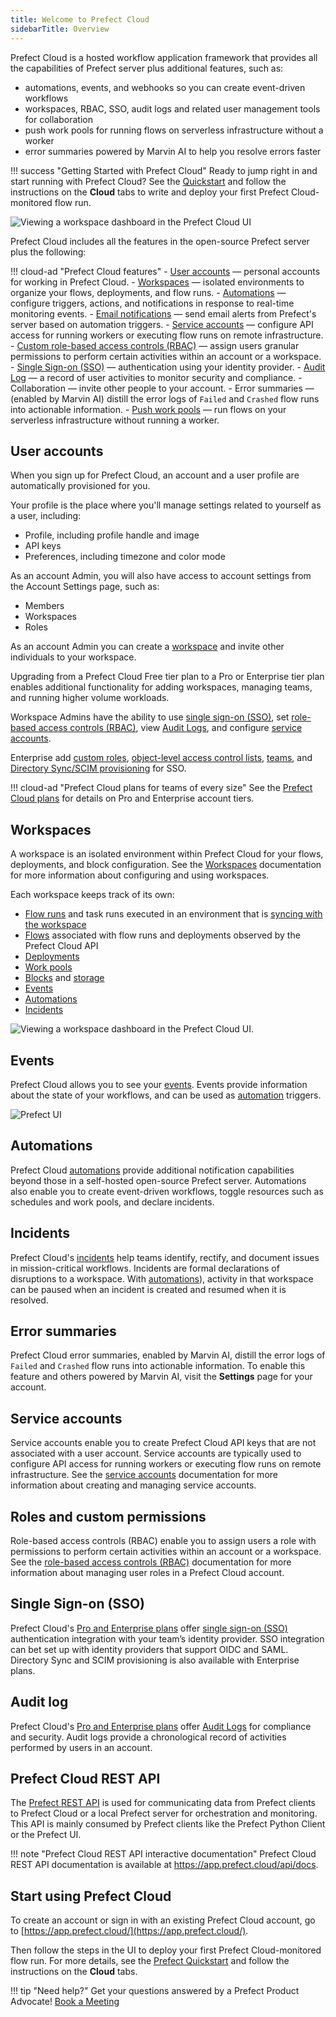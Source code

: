 ```yaml
---
title: Welcome to Prefect Cloud 
sidebarTitle: Overview
---
```


Prefect Cloud is a hosted workflow application framework that provides all the capabilities of Prefect server plus additional features, such as:

- automations, events, and webhooks so you can create event-driven workflows
- workspaces, RBAC, SSO, audit logs and related user management tools for collaboration
- push work pools for running flows on serverless infrastructure without a worker
- error summaries powered by Marvin AI to help you resolve errors faster

!!! success "Getting Started with Prefect Cloud"
    Ready to jump right in and start running with Prefect Cloud? See the [Quickstart](/2.15.0/getting-started/quickstart/) and follow the instructions on the **Cloud** tabs to write and deploy your first Prefect Cloud-monitored flow run.

![Viewing a workspace dashboard in the Prefect Cloud UI](/2.15.0/2.15.0/img/ui/cloud-dashboard.png)

Prefect Cloud includes all the features in the open-source Prefect server plus the following:

!!! cloud-ad "Prefect Cloud features"
    - [User accounts](#user-accounts) &mdash; personal accounts for working in Prefect Cloud.
    - [Workspaces](/2.15.0/cloud/workspaces/) &mdash; isolated environments to organize your flows, deployments, and flow runs.
    - [Automations](/2.15.0/cloud/automations/) &mdash; configure triggers, actions, and notifications in response to real-time monitoring events.
    - [Email notifications](/2.15.0/cloud/automations/) &mdash; send email alerts from Prefect's server based on automation triggers.
    - [Service accounts](/2.15.0/cloud/users/service-accounts/) &mdash; configure API access for running workers or executing flow runs on remote infrastructure.
    - [Custom role-based access controls (RBAC)](/2.15.0/cloud/users/roles/) &mdash; assign users granular permissions to perform certain activities within an account or a workspace.
    - [Single Sign-on (SSO)](/2.15.0/cloud/users/sso/) &mdash; authentication using your identity provider.
    - [Audit Log](/2.15.0/cloud/users/audit-log/) &mdash; a record of user activities to monitor security and compliance.
    - Collaboration &mdash; invite other people to your account.
    - Error summaries  &mdash; (enabled by Marvin AI) distill the error logs of `Failed` and `Crashed` flow runs into actionable information.
    - [Push work pools](/2.15.0/guides/deployment/push-work-pools/) &mdash; run flows on your serverless infrastructure without running a worker.

## User accounts

When you sign up for Prefect Cloud, an account and a user profile are automatically provisioned for you.

Your profile is the place where you'll manage settings related to yourself as a user, including:

- Profile, including profile handle and image
- API keys
- Preferences, including timezone and color mode

As an account Admin, you will also have access to account settings from the Account Settings page, such as:

- Members
- Workspaces
- Roles

As an account Admin you can create a [workspace](#workspaces) and invite other individuals to your workspace.

Upgrading from a Prefect Cloud Free tier plan to a Pro or Enterprise tier plan enables additional functionality for adding workspaces, managing teams, and running higher volume workloads.

Workspace Admins have the ability to use [single sign-on (SSO)](#single-sign-on-(sso)), set [role-based access controls (RBAC)](#roles-and-custom-permissions), view [Audit Logs](#audit-log), and configure [service accounts](#service-accounts).

Enterprise add [custom roles](/2.15.0/cloud/users/roles/), [object-level access control lists](/2.15.0/cloud/users/object-access-control-lists/), [teams](/2.15.0/cloud/users/teams/), and [Directory Sync/SCIM provisioning](/2.15.0/cloud/users/sso/#scim-provisioning) for SSO.

!!! cloud-ad "Prefect Cloud plans for teams of every size"
    See the [Prefect Cloud plans](https://www.prefect.io/pricing/) for details on Pro and Enterprise account tiers.

## Workspaces

A workspace is an isolated environment within Prefect Cloud for your flows, deployments, and block configuration.
See the [Workspaces](/2.15.0/cloud/workspaces/) documentation for more information about configuring and using workspaces.

Each workspace keeps track of its own:

- [Flow runs](/2.15.0/concepts/flows/) and task runs executed in an environment that is [syncing with the workspace](/2.15.0/cloud/workspaces/)
- [Flows](/2.15.0/concepts/flows/) associated with flow runs and deployments observed by the Prefect Cloud API
- [Deployments](/2.15.0/concepts/deployments/)
- [Work pools](/2.15.0/concepts/work-pools/)
- [Blocks](/2.15.0/concepts/blocks/) and [storage](/2.15.0/concepts/storage/)
- [Events](/2.15.0/cloud/events/)
- [Automations](/2.15.0/concepts/automations/)
- [Incidents](/2.15.0/cloud/incidents/)

![Viewing a workspace dashboard in the Prefect Cloud UI.](/2.15.0/2.15.0/img/ui/cloud-new-workspace.png)

## Events

Prefect Cloud allows you to see your [events](/2.15.0/cloud/events/). Events provide information about the state of your workflows, and can be used as [automation](/2.15.0/concepts/automations/) triggers.

![Prefect UI](/2.15.0/2.15.0/img/ui/event-feed.png)

## Automations

Prefect Cloud [automations](/2.15.0/concepts/automations/) provide additional notification capabilities beyond those in a self-hosted open-source Prefect server.
Automations also enable you to create event-driven workflows, toggle resources such as schedules and work pools, and declare incidents.

## Incidents <span class="badge pro"></span> <span class="badge enterprise"></span> <span class="badge beta"/>

Prefect Cloud's [incidents](/2.15.0/cloud/incidents/) help teams identify, rectify, and document issues in mission-critical workflows.
Incidents are formal declarations of disruptions to a workspace.
With [automations](/2.15.0/cloud/incidents/#incident-automations)), activity in that workspace can be paused when an incident is created and resumed when it is resolved.

## Error summaries

Prefect Cloud error summaries, enabled by Marvin AI, distill the error logs of `Failed` and `Crashed` flow runs into actionable information.
To enable this feature and others powered by Marvin AI, visit the **Settings** page for your account.

## Service accounts <span class="badge pro"></span> <span class="badge enterprise"></span>

Service accounts enable you to create Prefect Cloud API keys that are not associated with a user account.
Service accounts are typically used to configure API access for running workers or executing flow runs on remote infrastructure.
See the [service accounts](/2.15.0/cloud/users/service-accounts/) documentation for more information about creating and managing service accounts.

## Roles and custom permissions <span class="badge pro"> </span><span class="badge enterprise"></span>

Role-based access controls (RBAC) enable you to assign users a role with permissions to perform certain activities within an account or a workspace.
See the [role-based access controls (RBAC)](/2.15.0/cloud/users/roles/) documentation for more information about managing user roles in a Prefect Cloud account.

## Single Sign-on (SSO) <span class="badge pro"></span> <span class="badge enterprise"></span>

Prefect Cloud's [Pro and Enterprise plans](https://www.prefect.io/pricing) offer [single sign-on (SSO)](/2.15.0/cloud/users/sso/) authentication integration with your team’s identity provider.
SSO integration can bet set up with identity providers that support OIDC and SAML.
Directory Sync and SCIM provisioning is also available with Enterprise plans.

## Audit log <span class="badge pro"></span> <span class="badge enterprise"></span>

Prefect Cloud's [Pro and Enterprise plans](https://www.prefect.io/pricing) offer [Audit Logs](/2.15.0/cloud/users/audit-log/) for compliance and security.
Audit logs provide a chronological record of activities performed by users in an account.

## Prefect Cloud REST API

The [Prefect REST API](/2.15.0/api-ref/rest-api/) is used for communicating data from Prefect clients to Prefect Cloud or a local Prefect server for orchestration and monitoring.
This API is mainly consumed by Prefect clients like the Prefect Python Client or the Prefect UI.

!!! note "Prefect Cloud REST API interactive documentation"
    Prefect Cloud REST API documentation is available at <a href="https://app.prefect.cloud/api/docs" target="_blank">https://app.prefect.cloud/api/docs</a>.

## Start using Prefect Cloud

To create an account or sign in with an existing Prefect Cloud account, go to [https://app.prefect.cloud/](https://app.prefect.cloud/).

Then follow the steps in the UI to deploy your first Prefect Cloud-monitored flow run. For more details, see the [Prefect Quickstart](/2.15.0/getting-started/quickstart/) and follow the instructions on the **Cloud** tabs.

!!! tip "Need help?"
    Get your questions answered by a Prefect Product Advocate!
    [Book a Meeting](https://calendly.com/prefect-experts/prefect-product-advocates?utm_campaign=prefect_docs_cloud&utm_content=prefect_docs&utm_medium=docs&utm_source=docs)
